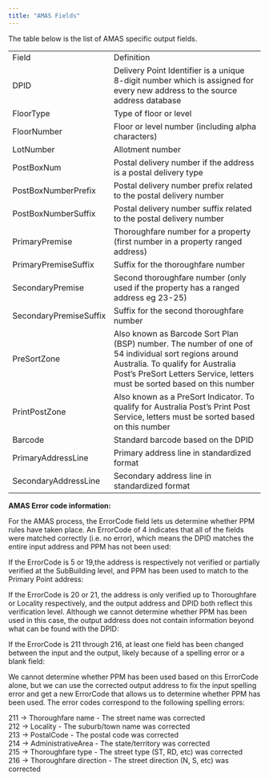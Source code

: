 ```yaml
---
title: "AMAS Fields"
---
```


The table below is the list of AMAS specific output fields.

|                        |                                                                                                                                                                                                                      |
| ---------------------- | -------------------------------------------------------------------------------------------------------------------------------------------------------------------------------------------------------------------- |
| Field                  | Definition                                                                                                                                                                                                           |
| DPID                   | Delivery Point Identifier is a unique 8-digit number which is assigned for every new address to the source address database                                                                                          |
| FloorType              | Type of floor or level                                                                                                                                                                                               |
| FloorNumber            | Floor or level number (including alpha characters)                                                                                                                                                                   |
| LotNumber              | Allotment number                                                                                                                                                                                                     |
| PostBoxNum             | Postal delivery number if the address is a postal delivery type                                                                                                                                                      |
| PostBoxNumberPrefix    | Postal delivery number prefix related to the postal delivery number                                                                                                                                                  |
| PostBoxNumberSuffix    | Postal delivery number suffix related to the postal delivery number                                                                                                                                                  |
| PrimaryPremise         | Thoroughfare number for a property (first number in a property ranged address)                                                                                                                                       |
| PrimaryPremiseSuffix   | Suffix for the thoroughfare number                                                                                                                                                                                   |
| SecondaryPremise       | Second thoroughfare number (only used if the property has a ranged address eg 23-25)                                                                                                                                 |
| SecondaryPremiseSuffix | Suffix for the second thoroughfare number                                                                                                                                                                            |
| PreSortZone            | Also known as Barcode Sort Plan (BSP) number. The number of one of 54 individual sort regions around Australia. To qualify for Australia Post’s PreSort Letters Service, letters must be sorted based on this number |
| PrintPostZone          | Also known as a PreSort Indicator. To qualify for Australia Post’s Print Post Service, letters must be sorted based on this number                                                                                   |
| Barcode                | Standard barcode based on the DPID                                                                                                                                                                                   |
| PrimaryAddressLine     | Primary address line in standardized format                                                                                                                                                                          |
| SecondaryAddressLine   | Secondary address line in standardized format                                                                                                                                                                        |

**AMAS Error code information:&#xA0;**

For the AMAS process, the ErrorCode field lets us determine whether PPM rules have taken place. An ErrorCode of 4 indicates that all of the fields were matched correctly (i.e. no error), which means the DPID matches the entire input address and PPM has not been used:

If the ErrorCode is 5 or 19,the address is respectively not verified or partially verified at the SubBuilding level, and PPM has been used to match to the Primary Point address:

If the ErrorCode is 20 or 21, the address is only verified up to Thoroughfare or Locality respectively, and the output address and DPID both reflect this verification level. Although we cannot determine whether PPM has been used in this case, the output address does not contain information beyond what can be found with the DPID:

If the ErrorCode is 211 through 216, at least one field has been changed between the input and the output, likely because of a spelling error or a blank field:

We cannot determine whether PPM has been used based on this ErrorCode alone, but we can use the corrected output address to fix the input spelling error and get a new ErrorCode that allows us to determine whether PPM has been used. The error codes correspond to the following spelling errors:

211 -> Thoroughfare name - The street name was corrected<br/>
212 -> Locality - The suburb/town name was corrected<br/>
213 -> PostalCode - The postal code was corrected<br/>
214 -> AdministrativeArea - The state/territory was corrected<br/>
215 -> Thoroughfare type - The street type (ST, RD, etc) was corrected<br/>
216 -> Thoroughfare direction - The street direction (N, S, etc) was corrected
